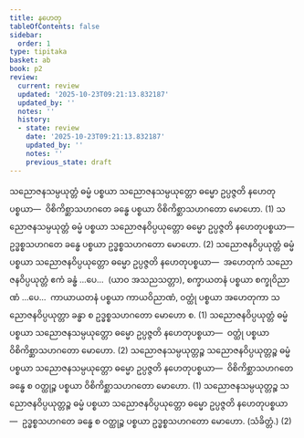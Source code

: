 ```yaml
---
title: နဟေတု
tableOfContents: false
sidebar:
  order: 1
type: tipitaka
basket: ab
book: p2
review:
  current: review
  updated: '2025-10-23T09:21:13.832187'
  updated_by: ''
  notes: ''
  history:
  - state: review
    date: '2025-10-23T09:21:13.832187'
    updated_by: ''
    notes: ''
    previous_state: draft
---
```



<ReviewStatus review={frontmatter.review} showDetails={true} />

<HypothesisAnnotation frontmatter={frontmatter} />

<DynamicBreadcrumb />

<Division number="57" book="p2" e="ch" v="38" p="106">

<Paragraph number="1464" book="p2">
သညောဇနသမ္ပယုတ္တံ ဓမ္မံ ပစ္စယာ သညောဇနသမ္ပယုတ္တော ဓမ္မော ဥပ္ပဇ္ဇတိ နဟေတုပစ္စယာ—  ဝိစိကိစ္ဆာသဟဂတေ ခန္ဓေ ပစ္စယာ ဝိစိကိစ္ဆာသဟဂတော မောဟော. (1)
</Paragraph>

<Paragraph number="1465" book="p2">
သညောဇနသမ္ပယုတ္တံ ဓမ္မံ ပစ္စယာ သညောဇနဝိပ္ပယုတ္တော ဓမ္မော ဥပ္ပဇ္ဇတိ နဟေတုပစ္စယာ—  ဥဒ္ဓစ္စသဟဂတေ ခန္ဓေ ပစ္စယာ ဥဒ္ဓစ္စသဟဂတော မောဟော. (2)
</Paragraph>

</Division>
<Division number="58" book="p2" e="ch" v="38" p="107">

<Paragraph number="1466" book="p2">
သညောဇနဝိပ္ပယုတ္တံ ဓမ္မံ ပစ္စယာ သညောဇနဝိပ္ပယုတ္တော ဓမ္မော ဥပ္ပဇ္ဇတိ နဟေတုပစ္စယာ—  အဟေတုကံ သညောဇနဝိပ္ပယုတ္တံ ဧကံ ခန္ဓံ …ပေ…  (ယာဝ အသညသတ္တာ), စက္ခာယတနံ ပစ္စယာ စက္ခုဝိညာဏံ …ပေ…  ကာယာယတနံ ပစ္စယာ ကာယဝိညာဏံ, ဝတ္ထုံ ပစ္စယာ အဟေတုကာ သညောဇနဝိပ္ပယုတ္တာ ခန္ဓာ စ ဥဒ္ဓစ္စသဟဂတော မောဟော စ. (1)
</Paragraph>

<Paragraph number="1467" book="p2">
သညောဇနဝိပ္ပယုတ္တံ ဓမ္မံ ပစ္စယာ သညောဇနသမ္ပယုတ္တော ဓမ္မော ဥပ္ပဇ္ဇတိ နဟေတုပစ္စယာ—  ဝတ္ထုံ ပစ္စယာ ဝိစိကိစ္ဆာသဟဂတော မောဟော. (2)
</Paragraph>

</Division>
<Division number="59" book="p2" e="ch" v="38" p="107">

<Paragraph number="1468" book="p2">
သညောဇနသမ္ပယုတ္တဉ္စ သညောဇနဝိပ္ပယုတ္တဉ္စ ဓမ္မံ ပစ္စယာ သညောဇနသမ္ပယုတ္တော ဓမ္မော ဥပ္ပဇ္ဇတိ နဟေတုပစ္စယာ—  ဝိစိကိစ္ဆာသဟဂတေ ခန္ဓေ စ ဝတ္ထုဉ္စ ပစ္စယာ ဝိစိကိစ္ဆာသဟဂတော မောဟော. (1)
</Paragraph>

<Paragraph number="1469" book="p2">
သညောဇနသမ္ပယုတ္တဉ္စ သညောဇနဝိပ္ပယုတ္တဉ္စ ဓမ္မံ ပစ္စယာ သညောဇနဝိပ္ပယုတ္တော ဓမ္မော ဥပ္ပဇ္ဇတိ နဟေတုပစ္စယာ—  ဥဒ္ဓစ္စသဟဂတေ ခန္ဓေ စ ဝတ္ထုဉ္စ ပစ္စယာ ဥဒ္ဓစ္စသဟဂတော မောဟော. (သံခိတ္တံ.) (2)
</Paragraph>
</Division>